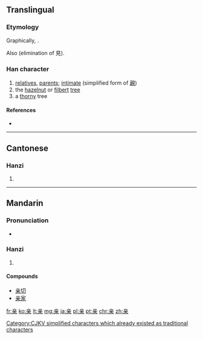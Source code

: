 {{also|親}}
==Translingual==
{{stroke order|strokes=9}}

===Etymology===
Graphically, {{Han compound|立|木}}.

Also {{Han simp|親}} (elimination of 見).

===Han character===
{{Han char|rn=8|rad=亠|as=07|sn=9|four=|canj=卜廿木 (YTD)|ids=⿱[[立]][[朩]]}}

# [[relatives]], [[parents]]; [[intimate]] (simplified form of [[親]])
# the [[hazelnut]] or [[filbert]] [[tree]]
# a [[thorny]] tree

====References====
* {{Han ref|kx=0089.081|dkj=00311|hdz=42707.070|uh=4EB2|ud=20146}}

----

==Cantonese==

===Hanzi===
{{yue-hanzi|jyut=can1|y=chan1|tra=親}}

# {{defn|lang=yue|sort=亠07}}

----

==Mandarin==

===Pronunciation===
* {{audio|Zh-qin.ogg|Audio|lang=cmn}}

===Hanzi===
{{cmn-hanzi|tra=親|pin=[[qīn]] ([[qin1]])|wg=ch'in<sup>1</sup>}}

# {{defn|lang=cmn|sort=亠07}}

====Compounds====
* [[亲切]]
* [[亲家]]

[[Category:CJKV simplified characters which already existed as traditional characters]]

[[fr:亲]]
[[ko:亲]]
[[lt:亲]]
[[mg:亲]]
[[ja:亲]]
[[pl:亲]]
[[pt:亲]]
[[chr:亲]]
[[zh:亲]]